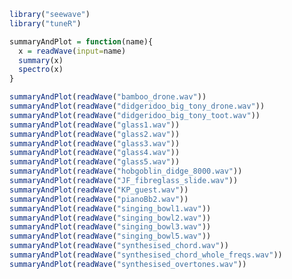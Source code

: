 
```r
library("seewave")
library("tuneR")

summaryAndPlot = function(name){
  x = readWave(input=name)
  summary(x)
  spectro(x)
}

summaryAndPlot(readWave("bamboo_drone.wav"))
summaryAndPlot(readWave("didgeridoo_big_tony_drone.wav"))
summaryAndPlot(readWave("didgeridoo_big_tony_toot.wav"))
summaryAndPlot(readWave("glass1.wav"))
summaryAndPlot(readWave("glass2.wav"))
summaryAndPlot(readWave("glass3.wav"))
summaryAndPlot(readWave("glass4.wav"))
summaryAndPlot(readWave("glass5.wav"))
summaryAndPlot(readWave("hobgoblin_didge_8000.wav"))
summaryAndPlot(readWave("JF_fibreglass_slide.wav"))
summaryAndPlot(readWave("KP_guest.wav"))
summaryAndPlot(readWave("pianoBb2.wav"))
summaryAndPlot(readWave("singing_bowl1.wav"))
summaryAndPlot(readWave("singing_bowl2.wav"))
summaryAndPlot(readWave("singing_bowl3.wav"))
summaryAndPlot(readWave("singing_bowl5.wav"))
summaryAndPlot(readWave("synthesised_chord.wav"))
summaryAndPlot(readWave("synthesised_chord_whole_freqs.wav"))
summaryAndPlot(readWave("synthesised_overtones.wav"))
```

